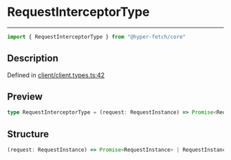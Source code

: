 

# RequestInterceptorType

<div class="api-docs__separator" data-reactroot="">

---

</div><div class="api-docs__import" data-reactroot="">

```ts
import { RequestInterceptorType } from "@hyper-fetch/core"
```

</div><div class="api-docs__section">

## Description

</div><div class="api-docs__description"><span class="api-docs__do-not-parse">



</span></div><p class="api-docs__definition">

Defined in [client/client.types.ts:42](https://github.com/BetterTyped/hyper-fetch/blob/c44d728f/packages/core/src/client/client.types.ts#L42)

</p><div class="api-docs__section">

## Preview

</div><div class="api-docs__preview type single">

```ts
type RequestInterceptorType = (request: RequestInstance) => Promise<RequestInstance> | RequestInstance;
```

</div><div class="api-docs__section">

## Structure

</div><div class="api-docs__returns">

```ts
(request: RequestInstance) => Promise<RequestInstance> | RequestInstance
```

</div>